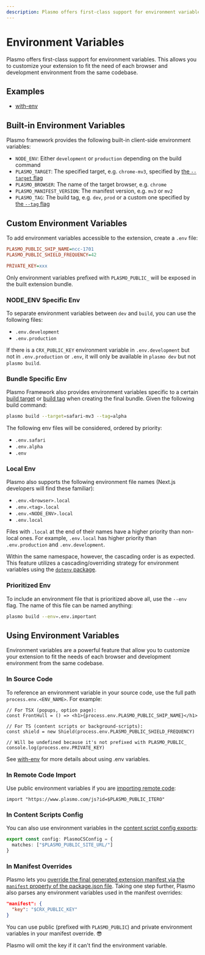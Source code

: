 ```yaml
---
description: Plasmo offers first-class support for environment variables. Learn how to use them in your browser extension.
---
```



# Environment Variables

Plasmo offers first-class support for environment variables. This allows you to customize your extension to fit the need of each browser and development environment from the same codebase.

## Examples

- [with-env](https://github.com/PlasmoHQ/examples/tree/main/with-env)

## Built-in Environment Variables

Plasmo framework provides the following built-in client-side environment variables:

- `NODE_ENV`: Either `development` or `production` depending on the build command
- `PLASMO_TARGET`: The specified target, e.g. `chrome-mv3`, specified by [the `--target` flag](/framework/workflows/build#with-a-specific-target)
- `PLASMO_BROWSER`: The name of the target browser, e.g. `chrome`
- `PLASMO_MANIFEST_VERSION`: The manifest version, e.g. `mv3` or `mv2`
- `PLASMO_TAG`: The build tag, e.g. `dev`, `prod` or a custom one specified by [the `--tag` flag](/framework/workflows/build#with-a-custom-tag)

## Custom Environment Variables

To add environment variables accessible to the extension, create a `.env` file:

```ini
PLASMO_PUBLIC_SHIP_NAME=ncc-1701
PLASMO_PUBLIC_SHIELD_FREQUENCY=42

PRIVATE_KEY=xxx
```

Only environment variables prefixed with `PLASMO_PUBLIC_` will be exposed in the built extension bundle.

### NODE_ENV Specific Env

To separate environment variables between `dev` and `build`, you can use the following files:

- `.env.development`
- `.env.production`

If there is a `CRX_PUBLIC_KEY` environment variable in `.env.development` but not in `.env.production` or `.env`, it will only be available in `plasmo dev` but not `plasmo build`.

### Bundle Specific Env

Plasmo Framework also provides environment variables specific to a certain [build target](/framework/workflows/build#with-a-specific-target) or [build tag](/framework/workflows/build#with-a-custom-tag) when creating the final bundle. Given the following build command:

```sh
plasmo build --target=safari-mv3 --tag=alpha
```

The following env files will be considered, ordered by priority:

- `.env.safari`
- `.env.alpha`
- `.env`

### Local Env

Plasmo also supports the following environment file names (Next.js developers will find these familiar):

- `.env.<browser>.local`
- `.env.<tag>.local`
- `.env.<NODE_ENV>.local`
- `.env.local`

Files with `.local` at the end of their names have a higher priority than non-local ones. For example, `.env.local` has higher priority than `.env.production` and `.env.development`.

Within the same namespace, however, the cascading order is as expected. This feature utilizes a cascading/overriding strategy for environment variables using the [`dotenv` package](https://www.npmjs.com/package/dotenv).

### Prioritized Env

To include an environment file that is prioritized above all, use the `--env` flag. The name of this file can be named anything:

```sh
plasmo build --env=.env.important
```

## Using Environment Variables

Environment variables are a powerful feature that allow you to customize your extension to fit the needs of each browser and development environment from the same codebase.

### In Source Code

To reference an environment variable in your source code, use the full path `process.env.<ENV_NAME>`. For example:

```tsx
// For TSX (popups, option page):
const FrontHull = () => <h1>{process.env.PLASMO_PUBLIC_SHIP_NAME}</h1>

// For TS (content scripts or background-scripts):
const shield = new Shield(process.env.PLASMO_PUBLIC_SHIELD_FREQUENCY)

// Will be undefined because it's not prefixed with PLASMO_PUBLIC_
console.log(process.env.PRIVATE_KEY)
```

See [with-env](https://github.com/PlasmoHQ/examples/tree/main/with-env) for more details about using .env variables.

### In Remote Code Import

Use public environment variables if you are [importing remote code](/framework/remote-code):

```tsx
import "https://www.plasmo.com/js?id=$PLASMO_PUBLIC_ITERO"
```

### In Content Scripts Config

You can also use environment variables in the [content script config exports](/framework/content-scripts#customizing-content-script-config):

```ts
export const config: PlasmoCSConfig = {
  matches: ["$PLASMO_PUBLIC_SITE_URL/"]
}
```

### In Manifest Overrides

Plasmo lets you [override the final generated extension manifest via the `manifest` property of the package.json file](/framework/customization/manifest). Taking one step further, Plasmo also parses any environment variables used in the manifest overrides:

```json
"manifest": {
  "key": "$CRX_PUBLIC_KEY"
}
```

You can use public (prefixed with `PLASMO_PUBLIC`) and private environment variables in your manifest override. 😎

<Callout emoji="⚠️">
  Plasmo will omit the key if it can't find the environment variable.
</Callout>
